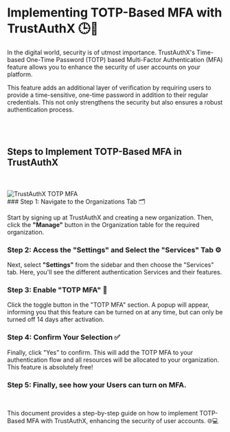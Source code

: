
# Implementing TOTP-Based MFA with TrustAuthX 🕒🔑

In the digital world, security is of utmost importance. TrustAuthX's Time-based One-Time Password (TOTP) based Multi-Factor Authentication (MFA) feature allows you to enhance the security of user accounts on your platform.

This feature adds an additional layer of verification by requiring users to provide a time-sensitive, one-time password in addition to their regular credentials. This not only strengthens the security but also ensures a robust authentication process.

<br/>
<br/>

## Steps to Implement TOTP-Based MFA in TrustAuthX
<br/>
<br/>
<Image src="/mfa.gif" alt="TrustAuthX TOTP MFA" width={1000} height={1000} />

<Steps>

<br/>
### Step 1: Navigate to the Organizations Tab 🗂️

Start by signing up at TrustAuthX and creating a new organization. Then, click the **"Manage"** button in the Organization table for the required organization.

### Step 2: Access the "Settings" and Select the "Services" Tab ⚙️

Next, select **"Settings"** from the sidebar and then choose the "Services" tab. Here, you'll see the different authentication Services and their features.

### Step 3: Enable "TOTP MFA" 🔐

Click the toggle button in the "TOTP MFA" section. A popup will appear, informing you that this feature can be turned on at any time, but can only be turned off 14 days after activation.

### Step 4: Confirm Your Selection ✅

Finally, click "Yes" to confirm. This will add the TOTP MFA to your authentication flow and all resources will be allocated to your organization. This feature is absolutely free!

### Step 5: Finally, see how your Users can turn on MFA.
<br/>

<Cards>
  <Card title="How to turn On MFA   🔐"  href="/Customizations/email-server"  arrow="true"  image="true"/>
</Cards>

</Steps>

This document provides a step-by-step guide on how to implement TOTP-Based MFA with TrustAuthX, enhancing the security of user accounts. 🌐💻